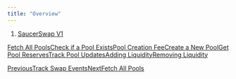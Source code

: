 ```yaml
---
title: "Overview"
---
```


1. [SaucerSwap V1](/developer/saucerswap-v1)

[Fetch All Pools](/developer/saucerswap-v1/liquidity-operations/fetch-all-pools)[Check if a Pool Exists](/developer/saucerswap-v1/liquidity-operations/check-if-a-pool-exists)[Pool Creation Fee](/developer/saucerswap-v1/liquidity-operations/pool-creation-fee)[Create a New Pool](/developer/saucerswap-v1/liquidity-operations/create-a-new-pool)[Get Pool Reserves](/developer/saucerswap-v1/liquidity-operations/get-pool-reserves)[Track Pool Updates](/developer/saucerswap-v1/liquidity-operations/track-pool-updates)[Adding Liquidity](/developer/saucerswap-v1/liquidity-operations/adding-liquidity)[Removing Liquidity](/developer/saucerswap-v1/liquidity-operations/removing-liquidity)

[PreviousTrack Swap Events](/developer/saucerswap-v1/swap-operations/track-swap-events)[NextFetch All Pools](/developer/saucerswap-v1/liquidity-operations/fetch-all-pools)

